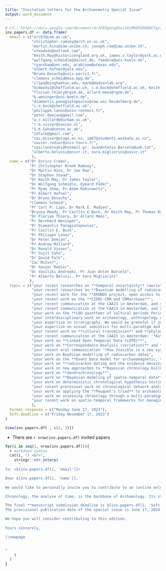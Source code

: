 ```yaml
---
title: "Invitation letters for the Archaeometry Special Issue"
output: word_document
---
```


```r
# cf.: https://docs.google.com/document/d/1FEXgenqAbui3XzMNIKSRGHOCYgsziSyAuOID34EFVek/edit#
inv.papers.df <- data.frame(
  email = c("erc62@cam.ac.uk",
            "christopher.ramsey@arch.ox.ac.uk",
            "martin.hinz@iaw.unibe.ch, joseph.roe@iaw.unibe.ch",
            "steadsds@outlook.com",
            "Keith.May@historicengland.org.uk, james.s.taylor@york.ac.uk",
            "wolfgang.schmidle@dainst.de, faedere@uni-koeln.de",
            "ryanshaw@unc.edu, arabinow@utexas.edu",
            "albert.hafner@yale.edu",
            "Bruno.Desachy@univ-paris1.fr",
            "clemens_schmid@eva.mpg.de",
            "clipo@binghamton.edu, mark@madsenlab.org",
            "bcmoody1@sheffield.ac.uk, c.e.buck@sheffield.ac.uk, Keith.May@historicengland.org.uk, tsd@tsdye.online",
            "florian.thiery@rgzm.de, allard.mees@rgzm.de",
            "b.weninger@uni-koeln.de",
            "diamantis.panagiotopoulos@zaw.uni-heidelberg.de",
            "c.e.buck@sheffield.ac.uk",
            "philippe.lanos@univ-rennes1.fr",
            "peter.demjan@gmail.com",
            "a.r.millard@durham.ac.uk",
            "r.m.visser@saxion.nl",
            "S.K.Sahu@soton.ac.uk",
            "zdfalk@gmail.com",
            "zac.mcivor@otago.ac.nz, im67@students.waikato.ac.nz",
            "xavier.rodier@univ-tours.fr",
            "vasilandreaki@hotmail.gr, JuanAntonio.Barcelo@uab.cat",
            "alberto.belussi@univr.it, sara.migliorini@univr.it"
            ),
  name = c("Dr Enrico Crema",
           "Pr Christopher Bronk Ramsey",
           "Dr Martin Hinz, Dr Joe Roe",
           "Dr Stephen Stead",
           "Dr Keith May, Dr James Taylor",
           "Dr Wolfgang Schmidle, Eymard Fäder",
           "Pr Ryan Shaw, Pr Adam Rabinowitz",
           "Pr Albert Hafner",
           "Dr Bruno Desachy",
           "Clemens Schmid",
           "Pr Carl P. Lipo, Dr Mark E. Madsen",
           "Bryony Moody, Pr Caitlin E Buck, Dr Keith May, Pr Thomas Dye",
           "Dr Florian Thiery, Dr Allard Mees",
           "Pr Bernhard Weninger",
           "Pr Diamantis Panagiotopoulos",
           "Pr Caitlin E. Buck",
           "Pr Philippe Lanos",
           "Dr Peter Demjan",
           "Pr Andrew Millard",
           "Dr Ronald Visser",
           "Pr Sujit Sahu",
           "Dr David Falk",
           "Zac McIvor",
           "Dr Xavier Rodier",
           "Dr Vasiliki Andreaki, Pr Juan Anton Barceló", 
           "Pr Alberto Belussi, Pr Sara Migliorini"
           ),
  topic = c("your recent researches on **temporal uncertainty** (aoristic analysis, ...)",
            "your recent researches on **Bayesian modelling of radiocarbon dates**",
            "your recent work for the **XRONOS project, open access to chronological data, cross-dating and alignment of multi-resolution chronologies**",
            "your recent work on the **CIDOC-CRM and CRMarchaeo**",
            "your recent communication at the CAA23 in Amsterdam, and your work on 'The Matrix' particularly its FAIRability",
            "your recent communication at the CAA23 in Amsterdam, and your work on the **LOD gazetteer of cultural periods ChronOntology**",
            "your work on the **LOD gazetteer of cultural periods PeriodO**",
            "your interdisciplinary work on archaeology, anthropology and how material culture variability percieved in a high precision dating context (e.g, Swiss lakes, *chaîne opératoire*, dendrochronology) can be compared and integrated to other and looser chronologies",
            "your expertise in stratigraphy. We would be grateful if you could provide an overview (news, trends and perspectives) of existing projects and software on this subject, whether dedicated (*Le Stratifiant*, [Matrix project](https://stratigraphic.github.io/matrix/), [Extended Matrix](http://osiris.itabc.cnr.it/extendedmatrix/), etc.) or integrated into broader information platforms ([Syslat](https://syslat.hypotheses.org/), [Intrasis](https://www.intrasis.com/), etc.)",
            "your expertise on visual semiotics for multi-paradigm and multi-scale changes (cultural periods, radiocarbon dating, genetic/cultural drifts, etc.) using graph drawing (split graphs, phylogenetic trees, etc.) or any formal representations (temporal series, Summed Probability Densities, etc.)",
            "your recent work on **cultural transmission** and **phylogenetic approaches**",
            "your recent communication at the CAA23 in Amsterdam: '*Automating chronology construction and archiving (FAIR)ly along the way*'",
            "your work on **Linked Open Temporal Data (LOTD)**",
            "your work on **Correspondance Analysis (seriation)** and **alignment to absolute time-scales**",
            "your recent oral communication '*How feasible is a new system of Minoan relative chronology?*' during the 'CHRONOS. Stratigraphic Analysis, Pottery Seriation and Radiocarbon Dating in Mediterranean Chronology' conference on the possibility to create a **CIDOC-CRM-based ontology, using the case of the Thera-Santorini volcano eruption, to deal with plurivocity of the dating assumptions, and the FAIR use of chonology building",
            "your work on Bayesian modelling of radiocarbon dates",
            "your work on the **Event Date model for archaeomagnetic, thermoluminescence and radiocarbon dates**",
            "your work on **radiocarbon dating and the evidence density estimation method**",
            "your work on new approaches to **Bayesian chronology building**",
            "your work on **dendrochronology**",
            "your work on **Bayesian modeling of spatio-temporal data**",
            "your work on deterministic chronological hypothesis testing and automated chronology building. We would be interested in a review of existing software for such aims, such as GroundHog, ChronoLog, etc...",
            "your recent processual work on chronological network analysis, compared with post-processual approaches (cf. J. Fabian's book 'Time and the Other') in indigeneous contexts",
            "your work on applying the **Peuquet's triad** to archaeological records"
            "your work on assessing chronology through a multi-paradigm approach (combining radiocarbon dates, stratigraphy, dendrochronology, Allen temporal logics) in a context of reusability of methods and data (FAIR)",
            "your recent work on spatio-temporal frameworks for managing archeological data"
            ),
  Formal.response = c("Monday June 17, 2023"),
  Soft.deadline = c("Friday November 17, 2023")
)

View(inv.papers.df[ , c(2, 3)])
```

* There are `r nrow(inv.papers.df)` invited papers

\newpage


```r


for(i in seq(1, nrow(inv.papers.df))){
  # markdown syntax
  cat(i, ") <br>",
    stringr::str_interp(
      "
to: <${inv.papers.df[i, 'email']}>  

Dear ${inv.papers.df[i, 'name']},  
  
We would like to personally invite you to contribute to an (online only) peer-reviewed special issue of the [Archaeometry](https://onlinelibrary.wiley.com/journal/14754754) journal, on the subject of '*Chronology: formal methods and research software*' (for a recent example of a special issue, see [here](https://onlinelibrary.wiley.com/toc/14754754/2022/64/S1)). We were very intrigued by ${inv.papers.df[i, 'topic']}. We were wondering if you would consider a paper on this topic? If you are interested in taking up this invitation, please **let us know by ${inv.papers.df[i, 'Formal.response']}**. If you are unable to undertake this project personally but know someone who might, we would appreciate if you could provide us with their name and contact information. We would also be grateful if you would agree to act as a reviewer for at least one paper in this special issue. 

Chronology, the analyse of time, is the backbone of Archaeology. Its study material embraces different disciplines however, and is widely dispersed in time and space. This has led to numerous context-based frameworks, focused on absolute *vs* relative chronology, Prehistory *vs* recent periods, laboratory techniques *vs* cultural approaches, deterministic *vs* statistical methods, and more. The aim of this special issue is to review current practices on formal methods, modelling and research software for chronological data in archaeology. We will invite a series of papers to contribute to various aspects of these matters, including (but not limited to) formal methods, archaeometric dating, Bayesian analysis, stratigraphy, seriation, temporal logics and open-source research software. The papers will also explore multi-paradigm alignment (cross-dating), high-resolution downscaling, low-resolution upscaling of temporal data on a common timeline, multi-resolution alignment (scalability), management of uncertainty and fuzziness, and the incorporation of FAIR policies and isostandards for the reusability of timed data. It is important to note that this special issue is not intended to be a collection of case studies. Instead, it seeks to gather formal perspectives on chronological modelling, review recent methods and avenues of development, and focus on building interoperable chronologies over the long term and at large geographical scales. Please do not hesitate to make contact with us to discuss the potential topic of your contribution in more details.

The final **manuscript submission deadline is ${inv.papers.df[i, 'Soft.deadline']}**.
The provisional publication date of the special issue is June 17, 2024.

We hope you will consider contributing to this edition.
 
Yours sincerely, 

\\newpage


"
    )
  )
}

```

